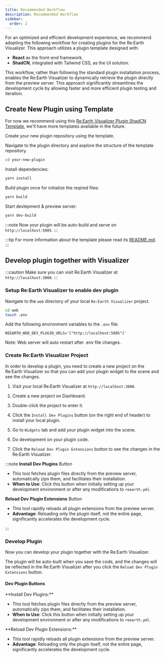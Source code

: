 ```yaml
---
title: Recommended Workflow
description: Recommended Workflow
sidebar:
  order: 2
---
```


For an optimized and efficient development experience, we recommend adopting the following workflow for creating plugins for the Re:Earth Visualizer. This approach utilizes a plugin template designed with:

- **React** as the front-end framework.
- **ShadCN**, integrated with Tailwind CSS, as the UI solution.

This workflow, rather than following the standard plugin installation process, enables the Re:Earth Visualizer to dynamically retrieve the plugin directly from the preview server. This approach significantly streamlines the development cycle by allowing faster and more efficient plugin testing and iteration.

## Create New Plugin using Template

For now we recommend using this <a href="https://github.com/reearth-plugins/reearth-visualizer-plugin-shadcn-template" target="_blank">Re:Earth Visualizer Plugin ShadCN Template</a>, we'll have more templates available in the future.

Create your new plugin repository using the template.

Navigate to the plugin directory and explore the structure of the template repository.

```bash
cd your-new-plugin
```

Install dependencies:

```bash
yarn install
```

Build plugin once for initialize the reqired files:

```bash
yarn build
```

Start devlepment & preview server:

```bash
yarn dev-build
```

:::note
Now your plugin will be auto-build and serve on `http://localhost:5005`.
:::

:::tip
For more information about the template please read its <a href="https://github.com/reearth-plugins/reearth-visualizer-plugin-shadcn-template" target="_blank">README.md</a>.
:::

## Develop plugin together with Visualizer


<LinkCard title="Quick Start" href="/introduction/quick-start/" />

:::caution
Make sure you can visit Re:Earth Visualizer at `http://localhost:3000`.
:::

### Setup Re:Earth Visualizer to enable dev plugin

Navigate to the `web` directory of your local `Re:Earth Visualizer` project.

```bash
cd web
touch .env
```

Add the following environment variables to the `.env` file:

```plaintext
REEARTH_WEB_DEV_PLUGIN_URLS='["http://localhost:5005"]'
```

Note: Web server will auto restart after .env file changes.

### Create Re:Earth Visualizer Project

In order to develop a plugin, you need to create a new project on the Re:Earth Visualizer so that you can add your plugin widget to the scene and see the changes.


<Steps>

1. Visit your local Re:Earth Visualizer at `http://localhost:3000`.

2. Create a new project on Dashboard.

3. Double-click the project to enter it.

4. Click the `Install Dev Plugins` button (on the right end of header) to install your local plugin.

5. Go to `Widgets` tab and add your plugin widget into the scene.

6. Do development on your plugin code.

7. Click the `Reload Dev Plugin Extensions` button to see the changes in the Re:Earth Visualizer.

</Steps>

:::note
**Install Dev Plugins** Button

- This tool fetches plugin files directly from the preview server, automatically zips them, and facilitates their installation.
- **When to Use**: Click this button when initially setting up your development environment or after any modifications to `reearth.yml`.

**Reload Dev Plugin Extensions** Button

- This tool rapidly reloads all plugin extensions from the preview server.
- **Advantage**: Reloading only the plugin itself, not the entire page, significantly accelerates the development cycle.


:::

### Develop Plugin

Now you can develop your plugin together with the Re:Earth Visualizer.

The plugin will be auto-built when you save the code, and the changes will be reflected in the Re:Earth Visualizer after you click the `Reload Dev Plugin Extensions` button.

#### Dev Plugin Buttons

<div style={{ display: "flex", alignItems: "center", gap: "10px" }}>
  <Icon name="PluginInstall" size={30} display={"inline"} />
  <span>**Install Dev Plugins:**</span>
</div>

- This tool fetches plugin files directly from the preview server, automatically zips them, and facilitates their installation.
- **When to Use**: Click this button when initially setting up your development environment or after any modifications to `reearth.yml`.

<div style={{ display: "flex", alignItems: "center", gap: "10px" }}>
  <Icon name="PluginUpdate" size={30} display={"inline"} />
  <span>**Reload Dev Plugin Extensions:**</span>
</div>

- This tool rapidly reloads all plugin extensions from the preview server.
- **Advantage**: Reloading only the plugin itself, not the entire page, significantly accelerates the development cycle.
